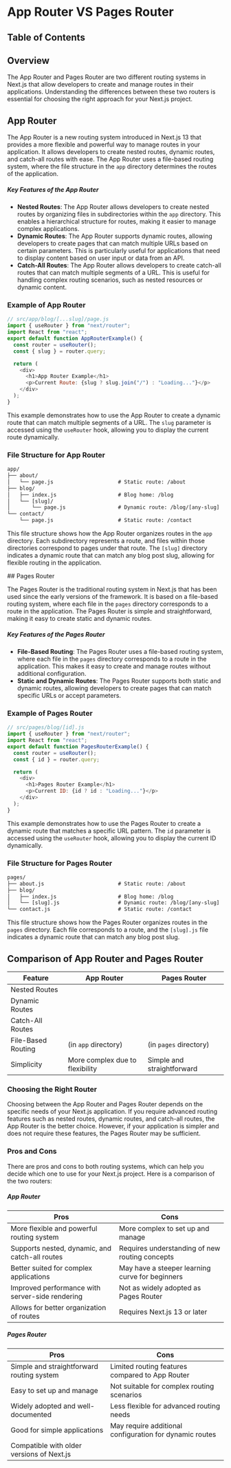 
# App Router VS Pages Router

## Table of Contents

## Overview

The App Router and Pages Router are two different routing systems in Next.js that allow developers to create and manage routes in their applications. Understanding the differences between these two routers is essential for choosing the right approach for your Next.js project.

## App Router

The App Router is a new routing system introduced in Next.js 13 that provides a more flexible and powerful way to manage routes in your application. It allows developers to create nested routes, dynamic routes, and catch-all routes with ease. The App Router uses a file-based routing system, where the file structure in the `app` directory determines the routes of the application.

##### Key Features of the App Router

- **Nested Routes**: The App Router allows developers to create nested routes by organizing files in subdirectories within the `app` directory. This enables a hierarchical structure for routes, making it easier to manage complex applications.
- **Dynamic Routes**: The App Router supports dynamic routes, allowing developers to create pages that can match multiple URLs based on certain parameters. This is particularly useful for applications that need to display content based on user input or data from an API.
- **Catch-All Routes**: The App Router allows developers to create catch-all routes that can match multiple segments of a URL. This is useful for handling complex routing scenarios, such as nested resources or dynamic content.

### Example of App Router

```javascript
// src/app/blog/[...slug]/page.js
import { useRouter } from "next/router";
import React from "react";
export default function AppRouterExample() {
  const router = useRouter();
  const { slug } = router.query;

  return (
    <div>
      <h1>App Router Example</h1>
      <p>Current Route: {slug ? slug.join("/") : "Loading..."}</p>
    </div>
  );
}
```

This example demonstrates how to use the App Router to create a dynamic route that can match multiple segments of a URL. The `slug` parameter is accessed using the `useRouter` hook, allowing you to display the current route dynamically.

### File Structure for App Router

```txt title="File Structure"
app/
├── about/
│   └── page.js                     # Static route: /about
├── blog/
│   ├── index.js                    # Blog home: /blog
│   └── [slug]/
│       └── page.js                 # Dynamic route: /blog/[any-slug]
└── contact/
    └── page.js                     # Static route: /contact
```

This file structure shows how the App Router organizes routes in the `app` directory. Each subdirectory represents a route, and files within those directories correspond to pages under that route. The `[slug]` directory indicates a dynamic route that can match any blog post slug, allowing for flexible routing in the application.

<BackToTop />
## Pages Router

The Pages Router is the traditional routing system in Next.js that has been used since the early versions of the framework. It is based on a file-based routing system, where each file in the `pages` directory corresponds to a route in the application. The Pages Router is simple and straightforward, making it easy to create static and dynamic routes.

##### Key Features of the Pages Router

- **File-Based Routing**: The Pages Router uses a file-based routing system, where each file in the `pages` directory corresponds to a route in the application. This makes it easy to create and manage routes without additional configuration.
- **Static and Dynamic Routes**: The Pages Router supports both static and dynamic routes, allowing developers to create pages that can match specific URLs or accept parameters.

### Example of Pages Router

```javascript
// src/pages/blog/[id].js
import { useRouter } from "next/router";
import React from "react";
export default function PagesRouterExample() {
  const router = useRouter();
  const { id } = router.query;

  return (
    <div>
      <h1>Pages Router Example</h1>
      <p>Current ID: {id ? id : "Loading..."}</p>
    </div>
  );
}
```

This example demonstrates how to use the Pages Router to create a dynamic route that matches a specific URL pattern. The `id` parameter is accessed using the `useRouter` hook, allowing you to display the current ID dynamically.

### File Structure for Pages Router

```txt title="File Structure"
pages/
├── about.js                        # Static route: /about
├── blog/
│   ├── index.js                    # Blog home: /blog
│   └── [slug].js                   # Dynamic route: /blog/[any-slug]
└── contact.js                      # Static route: /contact
```

This file structure shows how the Pages Router organizes routes in the `pages` directory. Each file corresponds to a route, and the `[slug].js` file indicates a dynamic route that can match any blog post slug.

<BackToTop />

## Comparison of App Router and Pages Router

| Feature            | App Router                      | Pages Router               |
| ------------------ | ------------------------------- | -------------------------- |
| Nested Routes      |                               |                          |
| Dynamic Routes     |                               |                          |
| Catch-All Routes   |                               |                          |
| File-Based Routing |  (in `app` directory)         |  (in `pages` directory)  |
| Simplicity         | More complex due to flexibility | Simple and straightforward |

### Choosing the Right Router

Choosing between the App Router and Pages Router depends on the specific needs of your Next.js application. If you require advanced routing features such as nested routes, dynamic routes, and catch-all routes, the App Router is the better choice. However, if your application is simpler and does not require these features, the Pages Router may be sufficient.

### Pros and Cons

There are pros and cons to both routing systems, which can help you decide which one to use for your Next.js project. Here is a comparison of the two routers:

##### App Router

| Pros                                            | Cons                                            |
| ----------------------------------------------- | ----------------------------------------------- |
| More flexible and powerful routing system       | More complex to set up and manage               |
| Supports nested, dynamic, and catch-all routes  | Requires understanding of new routing concepts  |
| Better suited for complex applications          | May have a steeper learning curve for beginners |
| Improved performance with server-side rendering | Not as widely adopted as Pages Router           |
| Allows for better organization of routes        | Requires Next.js 13 or later                    |

##### Pages Router

| Pros                                      | Cons                                                    |
| ----------------------------------------- | ------------------------------------------------------- |
| Simple and straightforward routing system | Limited routing features compared to App Router         |
| Easy to set up and manage                 | Not suitable for complex routing scenarios              |
| Widely adopted and well-documented        | Less flexible for advanced routing needs                |
| Good for simple applications              | May require additional configuration for dynamic routes |
| Compatible with older versions of Next.js |                                                         |

<BackToTop />
